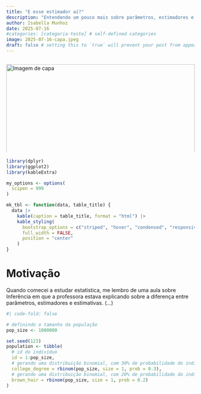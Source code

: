 ```yaml
---
title: "E esse estimador aí?"
description: "Entendendo um pouco mais sobre parâmetros, estimadores e estimativas"
author: Isabella Munhoz
date: 2025-07-16
#categories: [categoria-teste] # self-defined categories
image: 2025-07-16-capa.jpeg
draft: false # setting this to `true` will prevent your post from appearing on your listing page until you're ready!
---
```


<div style="width: 100%; height: 250px; overflow: hidden; margin-bottom: 1rem;">
  <img src="2025-07-16-capa.jpeg" alt="Imagem de capa" style="width: 100%; object-fit: cover; object-position: center;">
</div>

```r

library(dplyr)
library(ggplot2)
library(kableExtra)

my_options <- options(
  scipen = 999
)

mk_tbl <- function(data, table_title) {
  data |> 
    kable(caption = table_title, format = "html") |> 
    kable_styling(
      bootstrap_options = c("striped", "hover", "condensed", "responsive"),
      full_width = FALSE,
      position = "center"
    )
}

```

# Motivação

Quando comecei a estudar estatística, me lembro de uma aula sobre Inferência em que a professora estava explicando sobre a diferença entre parâmetros, estimadores e estimativas. (...)

```r
#| code-fold: false

# definindo o tamanho da população
pop_size <- 1000000

set.seed(123)
population <- tibble(
  # id do indivíduo
  id = 1:pop_size,
  # gerando uma distribuição binomial, com 30% de probabilidade do indivíduo em ter um diploma universitário
  college_degree = rbinom(pop_size, size = 1, prob = 0.3),
  # gerando uma distribuição binomial, com 20% de probabilidade do indivíduo em ter um cabelo castanho
  brown_hair = rbinom(pop_size, size = 1, prob = 0.2)
)

```


